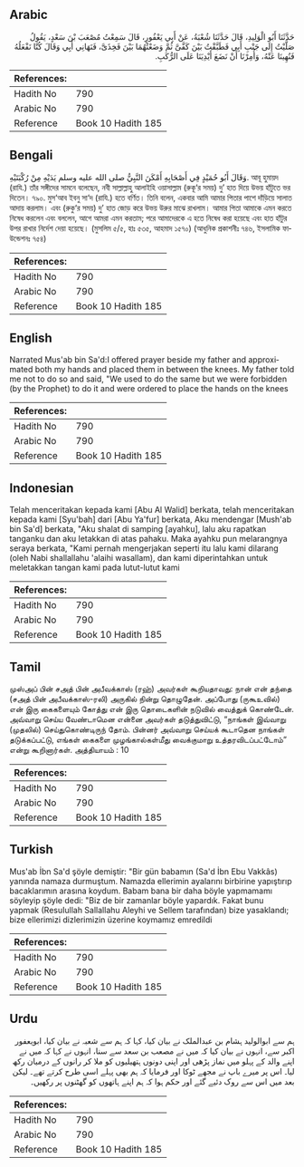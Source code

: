 ## Arabic


<div dir="rtl" lang="ar" style={{fontSize:'larger',backgroundColor:'#f8f9fa',padding:20}}>
حَدَّثَنَا أَبُو الْوَلِيدِ، قَالَ حَدَّثَنَا شُعْبَةُ، عَنْ أَبِي يَعْفُورٍ، قَالَ سَمِعْتُ مُصْعَبَ بْنَ سَعْدٍ، يَقُولُ صَلَّيْتُ إِلَى جَنْبِ أَبِي فَطَبَّقْتُ بَيْنَ كَفَّىَّ ثُمَّ وَضَعْتُهُمَا بَيْنَ فَخِذَىَّ، فَنَهَانِي أَبِي وَقَالَ كُنَّا نَفْعَلُهُ فَنُهِينَا عَنْهُ، وَأُمِرْنَا أَنْ نَضَعَ أَيْدِيَنَا عَلَى الرُّكَبِ‏.‏
</div>
<div style={{backgroundColor:'#f8f9fa',padding:20, marginBottom: 10}}><table> <thead> <tr> <th>References:</th> <th></th> </tr> </thead> <tbody><tr><td>Hadith No</td><td>790</td></tr><tr><td>Arabic No</td><td>790</td></tr><tr><td>Reference</td><td>Book 10 Hadith 185</td></tr></tbody></table></div>

## Bengali


<div dir="ltr" lang="bn" style={{fontSize:'larger',backgroundColor:'#f8f9fa',padding:20}}>
وَقَالَ أَبُو حُمَيْدٍ فِي أَصْحَابِهِ أَمْكَنَ النَّبِيُّ صلى الله عليه وسلم يَدَيْهِ مِنْ رُكْبَتَيْهِ. আবূ হুমায়দ (রাযি.) তাঁর সঙ্গীদের সামনে বলেছেন, নবী সাল্লাল্লাহু আলাইহি ওয়াসাল্লাম (রুকূ‘র সময়) দু’ হাত দিয়ে উভয় হাঁটুতে ভর দিতেন। ৭৯০. মুস‘আব ইবনু সা‘দ (রাযি.) হতে বর্ণিত। তিনি বলেন, একবার আমি আমার পিতার পাশে দাঁড়িয়ে সালাত আদায় করলাম। এবং (রুকু‘র সময়) দু’ হাত জোড় করে উভয় উরুর মাঝে রাখলাম। আমার পিতা আমাকে এমন করতে নিষেধ করলেন এবং বললেন, আগে আমরা এমন করতাম; পরে আমাদেরকে এ হতে নিষেধ করা হয়েছে এবং হাত হাঁটুর উপর রাখার নির্দেশ দেয়া হয়েছে। (মুসলিম ৫/৫, হাঃ ৫৩৫, আহমাদ ১৫৭০) (আধুনিক প্রকাশনীঃ ৭৪৬, ইসলামিক ফাউন্ডেশনঃ ৭৫৪)
</div>
<div style={{backgroundColor:'#f8f9fa',padding:20, marginBottom: 10}}><table> <thead> <tr> <th>References:</th> <th></th> </tr> </thead> <tbody><tr><td>Hadith No</td><td>790</td></tr><tr><td>Arabic No</td><td>790</td></tr><tr><td>Reference</td><td>Book 10 Hadith 185</td></tr></tbody></table></div>

## English


<div dir="ltr" lang="en" style={{fontSize:'larger',backgroundColor:'#f8f9fa',padding:20}}>
Narrated Mus'ab bin Sa'd:I offered prayer beside my father and approximated both my hands and placed them in between the knees. My father told me not to do so and said, "We used to do the same but we were forbidden (by the Prophet) to do it and were ordered to place the hands on the knees
</div>
<div style={{backgroundColor:'#f8f9fa',padding:20, marginBottom: 10}}><table> <thead> <tr> <th>References:</th> <th></th> </tr> </thead> <tbody><tr><td>Hadith No</td><td>790</td></tr><tr><td>Arabic No</td><td>790</td></tr><tr><td>Reference</td><td>Book 10 Hadith 185</td></tr></tbody></table></div>

## Indonesian


<div dir="ltr" lang="id" style={{fontSize:'larger',backgroundColor:'#f8f9fa',padding:20}}>
Telah menceritakan kepada kami [Abu Al Walid] berkata, telah menceritakan kepada kami [Syu'bah] dari [Abu Ya'fur] berkata, Aku mendengar [Mush'ab bin Sa'd] berkata, "Aku shalat di samping [ayahku], lalu aku rapatkan tanganku dan aku letakkan di atas pahaku. Maka ayahku pun melarangnya seraya berkata, "Kami pernah mengerjakan seperti itu lalu kami dilarang (oleh Nabi shallallahu 'alaihi wasallam), dan kami diperintahkan untuk meletakkan tangan kami pada lutut-lutut kami
</div>
<div style={{backgroundColor:'#f8f9fa',padding:20, marginBottom: 10}}><table> <thead> <tr> <th>References:</th> <th></th> </tr> </thead> <tbody><tr><td>Hadith No</td><td>790</td></tr><tr><td>Arabic No</td><td>790</td></tr><tr><td>Reference</td><td>Book 10 Hadith 185</td></tr></tbody></table></div>

## Tamil


<div dir="ltr" lang="ta" style={{fontSize:'larger',backgroundColor:'#f8f9fa',padding:20}}>
முஸ்அப் பின் சஅத் பின் அபீவக்காஸ் (ரஹ்) அவர்கள் கூறியதாவது: நான் என் தந்தை (சஅத் பின் அபீவக்காஸ்-ரலி) அருகில் நின்று தொழுதேன். அப்போது (ருகூஉவில்) என் இரு கைகளையும் கோத்து என் இரு தொடைகளின் நடுவில் வைத்துக் கொண்டேன். அவ்வாறு செய்ய வேண்டாமென என்னை அவர்கள் தடுத்துவிட்டு, “நாங்கள் இவ்வாறு (முதலில்) செய்துகொண்டிருந் தோம். பின்னர் அவ்வாறு செய்யக் கூடாதென நாங்கள் தடுக்கப்பட்டு, எங்கள் கைகளை முழங்கால்கள்மீது வைக்குமாறு உத்தரவிடப்பட்டோம்” என்று கூறினார்கள். அத்தியாயம் : 10
</div>
<div style={{backgroundColor:'#f8f9fa',padding:20, marginBottom: 10}}><table> <thead> <tr> <th>References:</th> <th></th> </tr> </thead> <tbody><tr><td>Hadith No</td><td>790</td></tr><tr><td>Arabic No</td><td>790</td></tr><tr><td>Reference</td><td>Book 10 Hadith 185</td></tr></tbody></table></div>

## Turkish


<div dir="ltr" lang="tr" style={{fontSize:'larger',backgroundColor:'#f8f9fa',padding:20}}>
Mus'ab İbn Sa'd şöyle demiştir: "Bir gün babamın (Sa'd İbn Ebu Vakkâs) yanında namaza durmuştum. Namazda ellerimin ayalarını birbirine yapıştırıp bacaklarımın arasına koydum. Babam bana bir daha böyle yapmamamı söyleyip şöyle dedi: "Biz de bir zamanlar böyle yapardık. Fakat bunu yapmak (ResuIullah Sallallahu Aleyhi ve Sellem tarafından) bize yasaklandı; bize ellerimizi dizlerimizin üzerine koymamız emredildi
</div>
<div style={{backgroundColor:'#f8f9fa',padding:20, marginBottom: 10}}><table> <thead> <tr> <th>References:</th> <th></th> </tr> </thead> <tbody><tr><td>Hadith No</td><td>790</td></tr><tr><td>Arabic No</td><td>790</td></tr><tr><td>Reference</td><td>Book 10 Hadith 185</td></tr></tbody></table></div>

## Urdu


<div dir="rtl" lang="ur" style={{fontSize:'larger',backgroundColor:'#f8f9fa',padding:20}}>
ہم سے ابوالولید ہشام بن عبدالملک نے بیان کیا، کہا کہ ہم سے شعبہ نے بیان کیا، ابویعفور اکبر سے، انہوں نے بیان کیا کہ میں نے مصعب بن سعد سے سنا، انہوں نے کہا کہ میں نے اپنے والد کے پہلو میں نماز پڑھی اور اپنی دونوں ہتھیلیوں کو ملا کر رانوں کے درمیان رکھ لیا۔ اس پر میرے باپ نے مجھے ٹوکا اور فرمایا کہ ہم بھی پہلے اسی طرح کرتے تھے۔ لیکن بعد میں اس سے روک دئیے گئے اور حکم ہوا کہ ہم اپنے ہاتھوں کو گھٹنوں پر رکھیں۔
</div>
<div style={{backgroundColor:'#f8f9fa',padding:20, marginBottom: 10}}><table> <thead> <tr> <th>References:</th> <th></th> </tr> </thead> <tbody><tr><td>Hadith No</td><td>790</td></tr><tr><td>Arabic No</td><td>790</td></tr><tr><td>Reference</td><td>Book 10 Hadith 185</td></tr></tbody></table></div>